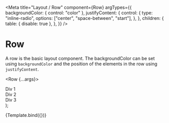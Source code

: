 
<Meta
  title="Layout / Row"
  component={Row}
  argTypes={{
    backgroundColor: { control: "color" },
    justifyContent: {
      control: {
        type: "inline-radio",
        options: ["center", "space-between", "start"],
      },
    },
    children: {
      table: { disable: true },
    },
  }}
/>

# Row

A row is the basic layout component. The backgroundColor can be set using `backgroundColor` and the position of the elements in the row using `justifyContent`.

  <Row {...args}>
    <div>Div 1</div>
    <div>Div 2</div>
    <div>Div 3</div>
  </Row>
);

<Story name="Row">{Template.bind({})}</Story>
